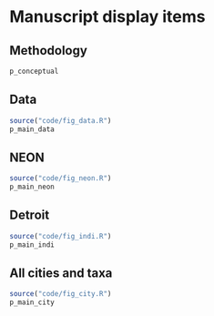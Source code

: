# Manuscript display items

## Methodology
```r
p_conceptual
```

## Data
```r

source("code/fig_data.R")  
p_main_data
```

## NEON
```r
source("code/fig_neon.R")
p_main_neon
```

## Detroit
```r
source("code/fig_indi.R")
p_main_indi
```

## All cities and taxa
```r
source("code/fig_city.R")
p_main_city
```

<!-- ## Climate -->
<!-- ```{r, eval=TRUE, fig.width=12, fig.height=6, fig.cap="Effect of climate on pollen phenology. (A) Relationship between leafing-pollen phenology lag (day) and mean annual temperature (MAT) (°C) for each taxa. (B) Slope of linear regression, with taxa separated into early- and late- flowering groups."} -->
<!-- source("code/fig_clim.R") -->
<!-- p_main_clim -->
<!-- ``` -->

